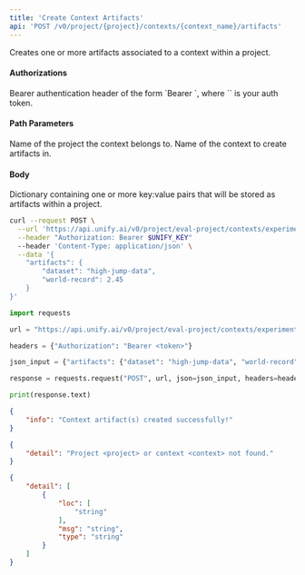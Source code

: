 ```yaml
---
title: 'Create Context Artifacts'
api: 'POST /v0/project/{project}/contexts/{context_name}/artifacts'
---
```

Creates one or more artifacts associated to a context within a project.

#### Authorizations

<ParamField header="Authorization" type="string" required="true">
  Bearer authentication header of the form `Bearer <token>`, where `<token>` is your auth token.
</ParamField>

#### Path Parameters

<ParamField query="project" type="string" required="true">
Name of the project the context belongs to.
</ParamField>

<ParamField query="context_name" type="string" required="true">
Name of the context to create artifacts in.
</ParamField>

#### Body

<ParamField body="artifacts" type="object" required="true">
Dictionary containing one or more key:value pairs that will be stored as artifacts within a project.
</ParamField>

<RequestExample>

```bash cURL
curl --request POST \
  --url 'https://api.unify.ai/v0/project/eval-project/contexts/experiment1/trial1/artifacts' \
  --header "Authorization: Bearer $UNIFY_KEY"
  --header 'Content-Type: application/json' \
  --data '{
    "artifacts": {
        "dataset": "high-jump-data",
        "world-record": 2.45
    }
}'
```

```python Python
import requests

url = "https://api.unify.ai/v0/project/eval-project/contexts/experiment1/trial1/artifacts"

headers = {"Authorization": "Bearer <token>"}

json_input = {"artifacts": {"dataset": "high-jump-data", "world-record": 2.45}}

response = requests.request("POST", url, json=json_input, headers=headers)

print(response.text)
```

</RequestExample>
<ResponseExample>

```json 200
{
    "info": "Context artifact(s) created successfully!"
}
```

```json 404
{
    "detail": "Project <project> or context <context> not found."
}
```

```json 422
{
    "detail": [
        {
            "loc": [
                "string"
            ],
            "msg": "string",
            "type": "string"
        }
    ]
}
```

</ResponseExample>
